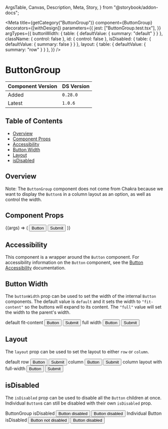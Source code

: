   ArgsTable,
  Canvas,
  Description,
  Meta,
  Story,
} from "@storybook/addon-docs";


<Meta
  title={getCategory("ButtonGroup")}
  component={ButtonGroup}
  decorators={[withDesign]}
  parameters={{
    jest: ["ButtonGroup.test.tsx"],
  }}
  argTypes={{
    buttonWidth: { table: { defaultValue: { summary: "default" } } },
    className: { control: false },
    id: { control: false },
    isDisabled: { table: { defaultValue: { summary: false } } },
    layout: { table: { defaultValue: { summary: "row" } } },
  }}
/>

# ButtonGroup

| Component Version | DS Version |
| ----------------- | ---------- |
| Added             | `0.28.0`   |
| Latest            | `1.0.6`    |

## Table of Contents

- [Overview](#overview)
- [Component Props](#component-props)
- [Accessibility](#accessibility)
- [Button Width](#button-width)
- [Layout](#layout)
- [isDisabled](#isDisabled)

## Overview

<Description of={ButtonGroup} />

Note: The `ButtonGroup` component does not come from Chakra because we want to
display the `Button`s in a column layout as an option, as well as control the
width.

## Component Props

<Canvas withToolbar>
  <Story
    name="ButtonGroup with Controls"
    args={{
      buttonWidth: "default",
      className: undefined,
      id: "button-id",
      isDisabled: false,
      layout: "row",
    }}
  >
    {(args) => (
      <ButtonGroup {...args}>
        <Button buttonType="secondary" id="group-1">
          Button
        </Button>
        <Button id="group-2">Submit</Button>
      </ButtonGroup>
    )}
  </Story>
</Canvas>

<ArgsTable story="ButtonGroup with Controls" />

## Accessibility

This component is a wrapper around the `Button` component. For accessibility
information on the `Button` component, see the
[Button Accessibility](https://nypl.github.io/nypl-design-system/reservoir/v1/?path=/docs/components-form-elements-button--button-with-controls#accessibility)
documentation.

## Button Width

The `buttonWidth` prop can be used to set the width of the internal `Button`
components. The default value is `default` and it sets the width to `"fit-content"`
so the buttons will expand to its content. The `"full"` value will set the width
to the parent's width.

<Canvas>
  <DSProvider>
    <SimpleGrid columns={1}>
      <Heading level="three">default fit-content</Heading>
      <ButtonGroup>
        <Button buttonType="secondary" id="width-fit-1">
          Button
        </Button>
        <Button id="width-fit-2">Submit</Button>
      </ButtonGroup>
      <Heading level="three">full width</Heading>
      <ButtonGroup buttonWidth="full">
        <Button buttonType="secondary" id="width-full-1">
          Button
        </Button>
        <Button id="width-full-2">Submit</Button>
      </ButtonGroup>
    </SimpleGrid>
  </DSProvider>
</Canvas>

## Layout

The `layout` prop can be used to set the layout to either `row` or `column`.

<Canvas>
  <DSProvider>
    <SimpleGrid columns={1}>
      <Heading level="three">default row</Heading>
      <ButtonGroup>
        <Button buttonType="secondary" id="row-1">
          Button
        </Button>
        <Button id="row-2">Submit</Button>
      </ButtonGroup>
      <Heading level="three">column</Heading>
      <ButtonGroup layout="column">
        <Button buttonType="secondary" id="column-1">
          Button
        </Button>
        <Button id="column-2">Submit</Button>
      </ButtonGroup>
      <Heading level="three">column layout with full-width</Heading>
      <ButtonGroup buttonWidth="full" layout="column">
        <Button buttonType="secondary" id="column-full-1">
          Button
        </Button>
        <Button id="column-full-2">Submit</Button>
      </ButtonGroup>
    </SimpleGrid>
  </DSProvider>
</Canvas>

## isDisabled

The `isDisabled` prop can be used to disable all the `Button` children at once.
Individual `Button`s can still be disabled with their own `isDisabled` prop.

<Canvas>
  <DSProvider>
    <SimpleGrid columns={1}>
      <Heading level="three">ButtonGroup isDisabled</Heading>
      <ButtonGroup isDisabled>
        <Button buttonType="secondary" id="group-disabled-1">
          Button disabled
        </Button>
        <Button buttonType="secondary" id="group-disabled-2">
          Button disabled
        </Button>
      </ButtonGroup>
      <Heading level="three">Individual Button isDisabled</Heading>
      <ButtonGroup>
        <Button buttonType="secondary" id="individual-disabled-1">
          Button not disabled
        </Button>
        <Button buttonType="secondary" id="individual-disabled-2" isDisabled>
          Button disabled
        </Button>
      </ButtonGroup>
    </SimpleGrid>
  </DSProvider>
</Canvas>
